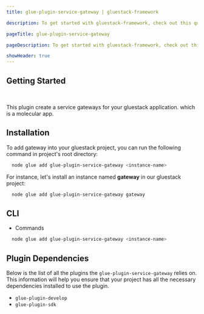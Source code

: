 ```yaml
---
title: glue-plugin-service-gateway | gluestack-framework

description: To get started with gluestack-framework, check out this quick installation guide. It provides simple steps to help you install and use the library in your projects.

pageTitle: glue-plugin-service-gateway

pageDescription: To get started with gluestack-framework, check out this quick installation guide. It provides simple steps to help you install and use the library in your projects.

showHeader: true
---
```



<Meta title="Plugins/Feature Plugins/glue-plugin-service-gateway" />

## Getting Started

<br />

This plugin create a service gateways for your gluestack application. which is a molecular app.

## Installation

To add gateway into your gluestack project, you can run the following command in project's root directory:

```bash
  node glue add glue-plugin-service-gateway <instance-name>
```

For instance, let's install an instance named **gateway** in our gluestack project:

```bash
  node glue add glue-plugin-service-gateway gateway
```

## CLI

- Commands

```bash
  node glue add glue-plugin-service-gateway <instance-name>
```

## Plugin Dependencies

Below is the list of all the plugins the `glue-plugin-service-gateway` relies on. This information will help you ensure that your project has all the necessary dependencies installed to use the plugin.

- `glue-plugin-develop`
- `glue-plugin-sdk`
